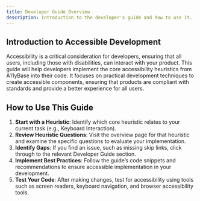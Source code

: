 ```yaml
---
title: Developer Guide Overview
description: Introduction to the developer's guide and how to use it.
---
```


## Introduction to Accessible Development

Accessibility is a critical consideration for developers, ensuring that all users, including those with disabilities, can interact with your product. This guide will help developers implement the core accessibility heuristics from A11yBase into their code. It focuses on practical development techniques to create accessible components, ensuring that products are compliant with standards and provide a better experience for all users.

## How to Use This Guide

1. **Start with a Heuristic**: Identify which core heuristic relates to your current task (e.g., Keyboard Interaction).
2. **Review Heuristic Questions**: Visit the overview page for that heuristic and examine the specific questions to evaluate your implementation.
3. **Identify Gaps**: If you find an issue, such as missing skip links, click through to the relevant Developer Guide section.
4. **Implement Best Practices**: Follow the guide’s code snippets and recommendations to ensure accessible implementation in your development.
5. **Test Your Code**: After making changes, test for accessibility using tools such as screen readers, keyboard navigation, and browser accessibility tools.
